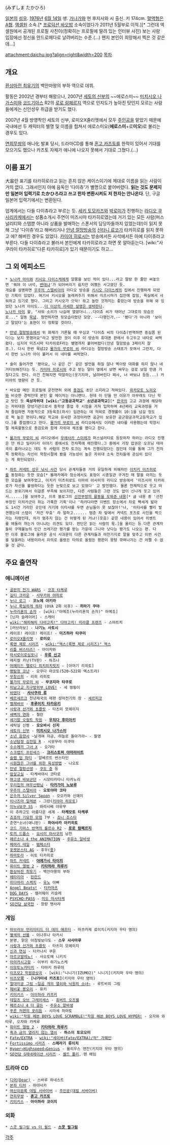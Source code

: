 {{{+1 水島大宙 }}} (みずしま たかひろ)

[[일본]]의 [[성우]]. [[1976년]] [[6월 14일]] 생. [[가나가와]] 현 후지사와 시 출신. 키 174cm. [[혈액형]]은 [[A형]]. [[액셀원]] 소속.[* [[프로덕션 바오밥]] 소속이었다가 2011년 5월부로 이적.][* 그런데 엑셀원에서 공개된 프로필 사진이(정확히는 프로필에 딸려 있는 인터뷰 사진) 보는 사람 입장에선 정신을 안드로메다로 날려버리는 수준.(…) 왠지 본인이 희망해서 찍은 것 같은데...]

attachment:daichu.jpg?align=right&width=200 [[목차]]
== 개요 ==
[[환상마전 최유기]]의 백안마왕의 부하 역으로 데뷔.

활동은 2002년 경부터 해왔으나, 2007년 [[세토의 신부]]의 ~~에로스미~~ [[미치시오 나가스미]]와 [[코드기아스]] R2의 [[로로 람페르지]] 역으로 인지도가 높아진 탓인지 모르는 사람들에게는 신인성우 취급을 받기도 했다.

2007년 4월 방영작인 세토의 신부, 로미오X줄리엣에서 모두 [[주인공]]을 맡았기 때문에 국내에선 두 캐릭터의 별명 및 이름을 합쳐서 에로스미오('''에로스미'''+로'''미오''')로 불리는 경우도 있다.

[[연희무쌍]]의 애니化 발표 당시, 드라마CD를 통해 [[혼고 카즈토]]를 한적이 있어서 기대를 모으기도 했으나 카즈토 자체가 애니에 나오지 못해서 기대로 그쳤다.(…)

== 이름 표기 ==
大宙란 표기를 타카히로라고 읽는 흔치 않은 케이스이기에 제대로 이름을 읽는 사람이 거의 없다. 그래서인지 아예 음독인 '다이츄'가 별명으로 붙어버렸다. '''읽는 것도 문제지만 일본어 입력기로 たかひろ라고 쓰고 한자 변환시켜도 저 한자는 안나온다'''. 단, 구글 일본어 입력기에서는 변환된다.

업계에서는 다들 다이츄라고 부르는 듯. [[세키 토모카즈]]와 [[박로미]]가 진행하는 [[라디오 쿠사리카케]]에서는 상품소개시 주연이 미즈시마 타카히로였는데 거기 있는 모든 사람(퍼스널리티와 스탭뿐 아니라 상품을 발매하는 스폰서의 담당자들까지 있었는데!)이 읽지 못해 그냥 '다이츄'라고 해버리거나 [[안녕 절망방송]]의 [[신타니 료코]]가 타카히로를 읽지 못하고 에? 해버린 경우도 있었다. [[카미야 히로시]]는 방송에서든 사석에서든 아예 다이츄라고 부른다. 다들 다이츄라고 불러서 본인에게 타카히로라고 하면 못 알아듣는다. [wiki:"사쿠라이 타카히로"다른 타카히로]가 있기 때문이기도 하고...

== 그 외 에피소드 ==
 * [[노나카 아이]]와 [[키시오 다이스케]]에게 알몸을 보인 적이 있다...라고 딸랑 한 줄만 써놓으면 '뭐야 이 녀석, [[변태]]냐'가 되어버리기 쉽지만 어쨌든 사고였던 듯.
 개요를 설명하면 [[우주의 스텔비아]]의 라디오 방송을 [[키시오 다이스케]]의 집에서 진행하게 되었던 기획이 있었다. 여기서 키시오를 놀래켜주기 위해서 미즈시마가 집안에 잡임, 욕실에서 샤워하고 있기로 했다. 그리고 키시오가 으악! 하고 놀란 것까지는 좋았는데 방송을 위해 와 있었던 노나카 아이도...[[더 이상의 자세한 설명은 생략한다]].
 [[노나카 아이]] 왈, "샤워 소리가 나길래 열었더니...다이츄 씨가 태어난 그대로의 모습으로..." 일동 [[묵념]]. 첨언하자면 뒷모습이었던 모양. --다행인가.-- '봤다'가 아니라 '보이고 말았다'는 표현이 더 정확할 것이다.

 * [[안녕 절망방송]]에서 위 화제가 거론될 때 무심코 "다이츄 씨의 다이츄(번역하면 중심쯤 된다)는 보지 못했어요"라고 발언한 것이 이후 이 방송의 휴대폰 판에서 두고두고 네타로 써먹혔다. 심지어 미즈시마 타카히로F라는 별명까지 붙어버렸다(안녕 절망방송 3페이지 참조.). 다시 한번 묵념22 [[물가의 무로미 씨]] 라디오는 절망방송 스태프가 모여서 그런지, 다시 한번 노나카 아이 불러서 이 네타를 써먹었다.

 * 술이 들어가면 '됐어요, 나 같은 건' 같은 발언을 하질 않나 벽이랑 대화를 하지 않나 네거티브해진다는 듯. [[카미야 히로시]]와 주고 받는 말이 옆에서 보면 싸우는 걸로 보일 만큼 거칠다고도 한다. 이건 친해지면 막말하는(웃기지마, 날려버린다 쨔샤, 너 바보냐 등등...) 카미야의 영향이 큰 듯.

 * 바오밥 메인 프로필에 운전면허 외에 [[총검도]] 초단 소지라고 적혀있다. [[와카모토 노리오]]와 비슷한 경력인데 본인 왈 메이저는 아니랜다. 헌데 이 단을 딴 이유가 아무래도 다닌 학교 탓인 듯 '''육상자위대 [wiki:"고등공과학교" 소년공과학교]'''[* [[한국]]의 고교 과정에 해당하는 자위대원 양성기관으로서 중학생 졸업 후 시험을 거쳐 입학하며 4년짜리 교육과정을 거쳐 졸업하면 자동적으로 3등육조(하사) 임관하는 데 의외로 경쟁률이 10:1을 넘길 정도로 퍽 높은 편이다.해당 학교와 유사한 과정이라면 공군이 보유한 공군항공과학고등학교가 있다.]를 졸업했다고 한다. [[물가의 무로미 씨]] 라디오에서도 이러한 네타를 사용했는데 학창시절 체육활동으로 총검도와 함께 자위대 체조를 했다고 한다.

 * [[물가의 무로미 씨]] 라디오에서 [[우에사카 스미레]]가 퍼스널러티로 등장하자 하라는 라디오 진행은 안 하고 밀리터리 이야기 중에서도 전차쪽에 매진했다.그 중에서 가장 압권은 오프닝 테마곡이 흘러나오는 데도 두 사람의 전차 토크는 계속 진행되었다는 점인데 이를 통해 그가 전차쪽 정확히는 자신이 학창시절에 봤을 가능성이 높은 자위대 소속 전차들에 관심이 있다는 게 확인되었다.

 * [[하트 커넥트 성우 낚시 사건]] 당시 관계자들중 거의 유일하게 피해자인 [[이치키 미츠히로]]를 동정하는 듯한 모습[* 몰래카메라 장소에서도 표정이 시종일관 구겨진 채 말을 아끼는 듯한 모습을 보여주었고, 이치키 미츠히로도 이마이 아사미의 라디오 방송에서 '미즈시마 타카히로가 자신을 불쌍하다는 듯한 눈빛으로 보고 있었다' 고 발언했다. 물론 전체적으로 웃고 떠드는 분위기여서 이걸론 부족해 보이지만, 다른 사람들은 그런 것도 없이 신나게 웃고 있어서......]을 보여주고, 이후 블로그의 [http://ameblo.jp/neko-no-otete/entry-11320579332.html 선전부장의 활동을 도와준 내용][* 글 내용 중 '선전부장인 이치카군이 하는 가혹한 기획'이나 '하카다라면 이벤트 장소에서 차로 빡세게 밟아도 1시간 거리인 곳인데 거기에 이타샤를 두면 손님들이 못 보잖아!'나, '이타샤를 빨리 발견했는데 스탭이 '저건 무효' 라 말하고...... 멈춘 차 앞에서 커넥트 포즈로 사진을 찍으라는 지령인데, 차가 멈추지 않는 건 어떻게 된 거냐!(웃음) 같은 내용이 있어서 이벤트를 에둘러 까는거 아니냐는 의견도 있다. 판단은 읽는 사람의 몫.]을 올리는 등 다른 관계자들이 구제불능의 인간 쓰레기란 평가를 받는 가운데 그나마 낫다는 평가도 나오는 편. 다만 이후 블로그에 올라온 공식 사과문이 다른 관계자들과 마찬가지로 말을 맞추고 이번 사건을 덮을려는 내용이라서 자의로 올렸든 타의로 올렸든 평판이 뭉텅 깎여나가는 건 어쩔 수 없을 것 같다.

== 주요 출연작 ==
=== 애니메이션 ===
 * [[골판지 전기 WARS]] - [[코죠 타케루]]
 * [[길티 크라운]] - [[사무카와 야히로]]
 * [[누나 로그]] - '''코노에 아키라'''
 * [[누나 확실하게 하자]] (OVA 2화 이후) - '''히라기 쿠야'''
 * [[누라리횬의 손자]] - [wiki:"아메조(누라리횬의 손자)" 아메조]
 * [닌자 슬레이어] - 스캐터
 * [[wiki:"해피해피 다마고치!" 다마고치! 미라클 프렌즈]] - 스마트치
 * [러브라보] - '''나기노 사토시'''
 * 레이프! 레이프! 레이프! - '''미즈하라 타쿠미'''
 * [[로미오X줄리엣]] - '''로미오'''
 * [[록맨 제로 시리즈]] - [[wiki:"엑스(록맨 제로 시리즈)" 엑스]]
 * [[리틀 버스터즈!/애니메이션|리틀 버스터즈!]] - 아이자와
 * [[마시로이로심포니]] - '''[[우류 신고]]'''
 * 매지컬 카난(TV판) - 하즈나
 * [[머메이드 멜로디 피치피치핏치]] - [아마기 리히토]
 * [[명탐정 코난]] - 오쿠다 마코토(520~522화 엑스트라)
 * [[무장신희]] - 리히 리히토
 * [[물가의 무로미 씨]] - '''무코지마 타쿠로'''
 * [[미남고교 지구방위부 LOVE!]] - 세 쌍둥이
 * [[바텐더]] - '''[[사사쿠라 류]]'''
 * [[베르세르크]] 천년제국의 매편 성마전기의 장 - [[세르피코]]
 * [[벨제바브]] - '''[[후루이치 타카유키]]'''
 * [[사랑과 선거와 초콜릿]] - 타츠미 모헤이지
 * [[새벽의 연화]] - 철란
 * [[세기말 오컬트 학원]] - '''[[우치다 후미아키]]'''
 * 세탁실 신짱 - '''오오바시 신지'''
 * [[세토의 신부]] - '''[[미치시오 나가스미]]'''
 * [[소년 음양사]] ~날개여 지금, 하늘로 돌아가라~ - 월영
 * [[소년탐정 김전일/애니메이션|소년탐정 김전일 R]] - 시모무라 이쿠마
 * [[수수께끼 그녀 X]] - 오가타
 * [[스크랩드 프린세스]] - '''[[크리스토퍼 아마라이트]]'''
 * [[슬랩 업 파티]] - 알베르트 번스타인
 * [[시원찮은 그녀를 위한 육성방법]] - 나오토
 * [[안녕 절망선생]] - [[쿠도 쥰]] 등
 * [[암살교실]] - 타케바야시 코타로 
 * [[여고생 바보군단]] - 시모타카타니 타카노리
 * [[우리집의 여우신령님]] - '''[[타카가미 노보루]]'''
 * [[우주의 스텔비아]] - '''오토야마 코타'''
 * [[은수저 Silver Spoon]] - 오오카와 신에이
 * [[이나즈마 일레븐]] - 그란([[키야마 히로토]])
 * [[이누x보쿠 SS]] - 와라시베 아유무
 * 이 추하고도 아름다운 세계 - '''타케모토 타케루'''
 * [[죠죠의 기묘한 모험]] 7부 - [[죠니 죠스타]]
 * 춘연*소녀(애니판) - '''하야사카 아키히토'''
 * [[코드 기아스 반역의 를르슈|코드 기아스 반역의 를르슈 R2]] - '''[[로로 람페르지]]'''
 * [[토끼 드롭스]] - [[요시이 마사코]]의 남친
 * [[페르소나 4 the ANIMATION]] - [[주유소 알바생]]
 * [[페어리 테일(만화)|페어리 테일]] - [[템페스터]]
 * [[포켓몬스터 AG]] - 후우([[풍]])
 * [[하마토라]] - 이토 타카히로
 * [[하트 커넥트]] - '''[[야에가시 타이치]]'''
 * [[화이트 앨범 2]] - '''[[키타하라 하루키]]'''
 * [[환상마전 최유기]] - 백안마왕의 부하
 * [[헤타리아]] - [[핀란드]]
 * [[히다마리 스케치]] - [[유노]] 아빠
 * [[Angel Beats!]] - [[타카마츠]]
 * [[DOG DAYS]] - 캘러웨이 리슬레
 * [[PSYCHO-PASS]] - [[미도 마사타케]]
 * [[SD건담 삼국전]] - 장량 멧사라

=== 게임 ===
 * [[마브러브 언리미티드 더 데이 애프터]] - 마츠카제 료이치(키지마 우타 명의)
 * [[별색의 선물]] - 이나후나 타카시
 * 분명, 맑은 아침빛보다도 - '''스우 사사마루'''
 * [[사랑과 선거와 초콜릿]] - 타츠미 모헤이지
 * [[신과 연심]] - 타카나시 쿠온
 * [[아르코발레노!]] - 사오토메 니키치
 * [[아야카시고항]] - 이부키 하기노스케
 * [[이모토노카타치]] - 타마키 하루야
 * [[이즈모2 학원광상곡]] - [wiki:"니니기(IZUMO2)" 니니기](키지마 우타 명의)
 * [[이즈모零]] - '''[나가미네 카즈토]'''(키지마 우타 명의)
 * [[절대미궁 그림 ~일곱 개의 열쇠와 낙원의 소녀~]] - 루트비히 그림
 * [[제비꽃 봉오리]] - 유키
 * [[키미키스]] - [[아이하라 카즈키]]
 * [[테일즈 오브 그레이세스]] - [[휴버트 오즈웰]]
 * [[페르소나 4 더 골든]] - [[주유소 알바생]]
 * [[푸른 저편의 포리듬]] - 시라세 하야토
 * [[wiki:"학원 헤븐 BOYS LOVE SCRAMBLE!"학원 헤븐 BOYS LOVE HYPER!]] - 오자와 와타루, 오자와 카케루
 * [[화이트 앨범 2]] - '''[[키타하라 하루키]]'''
 * [[흑과 금의 열리지 않는 열쇠]] - '''하스이 토모오미'''
 * [[Fate/EXTRA]] - [[wiki:"세이버(Fate/EXTRA)/적" 가웨인]]
 * [[Fortissimo 시리즈]] - '''스메라기 류이치'''
 * [[Hyper→Highspeed→Genius]] - 율리우스 엔잔(키지마 우타 명의)
 * [[SD건담 G제네레이션 시리즈]] - [[셸드 폴리]], 렌 에임

=== 드라마 CD ===
 * [[디어(Dear)]] - 스바루 하네스트
 * [[본좌 티처]] - 하야사카
 * [[여신이문록 데빌 서바이버]] - [[주인공(데빌 서바이버)]]
 * [[연희무쌍]] - '''[[혼고 카즈토]]'''
 * [[키미키스]] - '''아이하라 코이치'''

=== 외화 ===
 * [[스콧 필그림 vs 더 월드]] - '''[[스콧 필그림]]'''

[[각주]]
